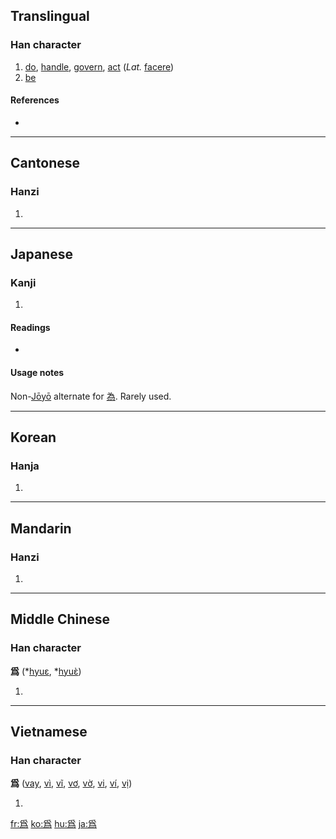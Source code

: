 {{also|为|為}}
==Translingual==
{{stroke order|type=animate}}

===Han character===
{{Han char|rn=87|rad=爪|as=08|sn=12|four=|canj=月竹弓火 (BHNF)}}

# [[do]], [[handle]], [[govern]], [[act]] (''Lat.'' [[facere]])
# [[be]]

====References====
* {{Han ref|kx=0689.130|dkj=19686|dj=1102.160|hdz=32033.210|uh=7232|ud=29234}}

----

==Cantonese==

===Hanzi===
{{yue-hanzi|jyut=|y=wai4, wai6|sim=为}}

# {{defn|Cantonese}}

----

==Japanese==

===Kanji===
{{ja-kanji|grade=|rs=爪08}}

# {{defn|Japanese}}

====Readings====
* {{ja-readings|on=[[い]] (i)|kun=[[ため]] (tame), [[する]] (suru), [[なす]] (nasu), [[なる]] (naru)}}

====Usage notes====
Non-[[w:Jōyō kanji|Jōyō]] alternate for [[為]].  Rarely used.

----

==Korean==

===Hanja===
{{ko-hanja|hangeul=위|eumhun=|rv=wi|mr=wi|y=wi}}

# {{defn|Korean}}

----

==Mandarin==

===Hanzi===
{{cmn-hanzi|sim=为|pin=[[wèi]] ([[wei4]]), [[wéi]] ([[wei2]])|wg=wei<sup>4</sup>, wei<sup>2</sup>}}

# {{defn|Mandarin}}

----

==Middle Chinese==

===Han character===
'''爲''' (*[[hyuɛ]], *[[hyuɛ̀]])<!--note: asterisks indicate that this character appears more than four times in the Tang Dynasty corpus of literature-->

# {{defn|Middle Chinese}}

----

==Vietnamese==

===Han character===
'''爲''' ([[vay]], [[vì]], [[vĩ]], [[vơ]], [[vờ]], [[vi]], [[ví]], [[vị]])

# {{defn|Vietnamese}}

[[fr:爲]]
[[ko:爲]]
[[hu:爲]]
[[ja:爲]]